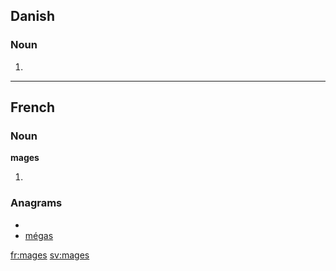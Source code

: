==Danish==

===Noun===
{{infl|da|noun form|g=c}}

# {{form of|genitive singular indefinite|mage|lang=Danish}}

----

==French==

===Noun===
'''mages'''

# {{plural of|[[mage]]|lang=French}}

===Anagrams===
* {{alphagram|aegms}}
* [[mégas#French|mégas]]

[[fr:mages]]
[[sv:mages]]